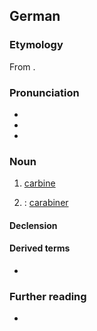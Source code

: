 {{also|karabiner}}
==German==

===Etymology===
From {{af|de|lang1=fr|carabine|-er}}.

===Pronunciation===
* {{IPA|de|/kaʁaˈbiːnɐ/}}
* {{audio|de|De-Karabiner.ogg|Audio}}
* {{hyph|de|Ka·ra·bi·ner}}

===Noun===
{{de-noun|m}}

# [[carbine]]
# {{lb|de|Austria}} {{non-gloss definition|short for}} {{m|de|Karabinerhaken}}: [[carabiner]]

====Declension====
{{de-ndecl|m}}

====Derived terms====
* {{l|de|Karabinerhaken}}

===Further reading===
* {{pedia|lang=de}}

{{C|de|Climbing|Weapons}}